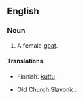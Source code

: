 ==English==

===Noun===
{{en-noun}}

# A female [[goat]].

====Translations====
{{trans-top|female goat}}
*Finnish: [[kuttu]]
{{trans-mid}}
*Old Church Slavonic: {{t|cu|коза|tr=koza|f}}
{{trans-bottom}}